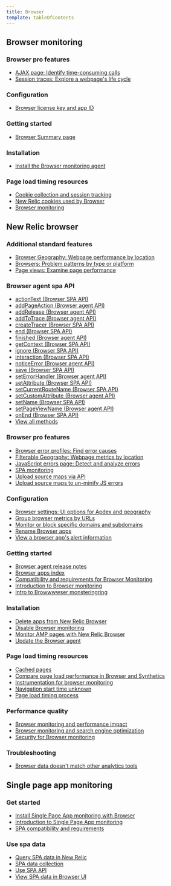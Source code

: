 ```yaml
---
title: Browser
template: tableOfContents
---
```


## Browser monitoring

### Browser pro features

* [AJAX page: Identify time-consuming calls](/docs/browser/browser-monitoring/browser-pro-features/ajax-page-identify-time-consuming-calls)
* [Session traces: Explore a webpage's life cycle](/docs/browser/browser-monitoring/browser-pro-features/session-traces-explore-webpages-life-cycle)

### Configuration

* [Browser license key and app ID](/docs/browser/browser-monitoring/configuration/browser-license-key-app-id)

### Getting started

* [Browser Summary page](/docs/browser/browser-monitoring/getting-started/browser-summary-page)

### Installation

* [Install the Browser monitoring agent](/docs/browser/browser-monitoring/installation/install-browser-monitoring-agent)

### Page load timing resources

* [Cookie collection and session tracking](/docs/browser/browser-monitoring/page-load-timing-resources/cookie-collection-session-tracking)
* [New Relic cookies used by Browser](/docs/browser/browser-monitoring/page-load-timing-resources/new-relic-cookies-used-browser)
* [Browser monitoring](/docs/browser)

## New Relic browser

### Additional standard features

* [Browser Geography: Webpage performance by location](/docs/browser/new-relic-browser/additional-standard-features/browser-geography-webpage-performance-location)
* [Browsers: Problem patterns by type or platform](/docs/browser/new-relic-browser/additional-standard-features/browsers-problem-patterns-type-or-platform)
* [Page views: Examine page performance](/docs/browser/new-relic-browser/additional-standard-features/page-views-examine-page-performance)

### Browser agent spa API

* [actionText (Browser SPA API)](/docs/browser/new-relic-browser/browser-agent-spa-api/actiontext-browser-spa-api)
* [addPageAction (Browser agent API)](/docs/browser/new-relic-browser/browser-agent-spa-api/add-page-action)
* [addRelease (Browser agent API)](/docs/browser/new-relic-browser/browser-agent-spa-api/add-release)
* [addToTrace (Browser agent API)](/docs/browser/new-relic-browser/browser-agent-spa-api/addtotrace-browser-agent-api)
* [createTracer (Browser SPA API)](/docs/browser/new-relic-browser/browser-agent-spa-api/createtracer-browser-spa-api)
* [end (Browser SPA API)](/docs/browser/new-relic-browser/browser-agent-spa-api/end-browser-spa-api)
* [finished (Browser agent API)](/docs/browser/new-relic-browser/browser-agent-spa-api/finished)
* [getContext (Browser SPA API)](/docs/browser/new-relic-browser/browser-agent-spa-api/getcontext-browser-spa-api)
* [ignore (Browser SPA API)](/docs/browser/new-relic-browser/browser-agent-spa-api/ignore-browser-spa-api)
* [interaction (Browser SPA API)](/docs/browser/new-relic-browser/browser-agent-spa-api/interaction-browser-spa-api)
* [noticeError (Browser agent API)](/docs/browser/new-relic-browser/browser-agent-spa-api/noticeerror-browser-agent-api)
* [save (Browser SPA API)](/docs/browser/new-relic-browser/browser-agent-spa-api/save-browser-spa-api)
* [setErrorHandler (Browser agent API)](/docs/browser/new-relic-browser/browser-agent-spa-api/set-error-handler)
* [setAttribute (Browser SPA API)](/docs/browser/new-relic-browser/browser-agent-spa-api/setattribute-browser-spa-api)
* [setCurrentRouteName (Browser SPA API)](/docs/browser/new-relic-browser/browser-agent-spa-api/setcurrentroutename-browser-spa-api)
* [setCustomAttribute (Browser agent API)](/docs/browser/new-relic-browser/browser-agent-spa-api/setcustomattribute-browser-agent-api)
* [setName (Browser SPA API)](/docs/browser/new-relic-browser/browser-agent-spa-api/setname-browser-spa-api)
* [setPageViewName (Browser agent API)](/docs/browser/new-relic-browser/browser-agent-spa-api/setpageviewname-browser-agent-api)
* [onEnd (Browser SPA API)](/docs/browser/new-relic-browser/browser-agent-spa-api/spa-on-end)
* [View all methods](/docs/browser/new-relic-browser/browser-agent-spa-api/view-all-methods)

### Browser pro features

* [Browser error profiles: Find error causes](/docs/browser/new-relic-browser/browser-pro-features/browser-error-profiles-find-error-causes)
* [Filterable Geography: Webpage metrics by location](/docs/browser/new-relic-browser/browser-pro-features/filterable-geography-webpage-metrics-location)
* [JavaScript errors page: Detect and analyze errors](/docs/browser/new-relic-browser/browser-pro-features/javascript-errors-page-detect-analyze-errors)
* [SPA monitoring](/docs/browser/new-relic-browser/browser-pro-features/spa-monitoring)
* [Upload source maps via API](/docs/browser/new-relic-browser/browser-pro-features/upload-source-maps-api)
* [Upload source maps to un-minify JS errors](/docs/browser/new-relic-browser/browser-pro-features/upload-source-maps-un-minify-js-errors)

### Configuration

* [Browser settings: UI options for Apdex and geography](/docs/browser/new-relic-browser/configuration/browser-settings-ui-options-apdex-geography)
* [Group browser metrics by URLs](/docs/browser/new-relic-browser/configuration/group-browser-metrics-urls)
* [Monitor or block specific domains and subdomains](/docs/browser/new-relic-browser/configuration/monitor-or-block-specific-domains-subdomains)
* [Rename Browser apps](/docs/browser/new-relic-browser/configuration/rename-browser-apps)
* [View a browser app's alert information](/docs/browser/new-relic-browser/configuration/view-browser-apps-alert-information)

### Getting started

* [Browser agent release notes](/docs/browser/new-relic-browser/getting-started/browser-agent-release-notes)
* [Browser apps index](/docs/browser/new-relic-browser/getting-started/browser-apps-index)
* [Compatibility and requirements for Browser Monitoring](/docs/browser/new-relic-browser/getting-started/compatibility-requirements-browser-monitoring)
* [Introduction to Browser monitoring](/docs/browser/new-relic-browser/getting-started/introduction-browser-monitoring)
* [Intro to Browwwwser monsteringring](/docs/browser/new-relic-browser/getting-started/TEST-PAGE-Browser)

### Installation

* [Delete apps from New Relic Browser](/docs/browser/new-relic-browser/installation/delete-apps-new-relic-browser)
* [Disable Browser monitoring](/docs/browser/new-relic-browser/installation/disable-browser-monitoring)
* [Monitor AMP pages with New Relic Browser](/docs/browser/new-relic-browser/installation/monitor-amp-pages-new-relic-browser)
* [Update the Browser agent](/docs/browser/new-relic-browser/installation/update-browser-agent)

### Page load timing resources

* [Cached pages](/docs/browser/new-relic-browser/page-load-timing-resources/cached-pages)
* [Compare page load performance in Browser and Synthetics](/docs/browser/new-relic-browser/page-load-timing-resources/compare-page-load-performance-browser-synthetics)
* [Instrumentation for browser monitoring](/docs/browser/new-relic-browser/page-load-timing-resources/instrumentation-browser-monitoring)
* [Navigation start time unknown](/docs/browser/new-relic-browser/page-load-timing-resources/navigation-start-time-unknown)
* [Page load timing process](/docs/browser/new-relic-browser/page-load-timing-resources/page-load-timing-process)

### Performance quality

* [Browser monitoring and performance impact](/docs/browser/new-relic-browser/performance-quality/browser-monitoring-performance-impact)
* [Browser monitoring and search engine optimization](/docs/browser/new-relic-browser/performance-quality/browser-monitoring-search-engine-optimization)
* [Security for Browser monitoring](/docs/browser/new-relic-browser/performance-quality/security-browser-monitoring)

### Troubleshooting

* [Browser data doesn't match other analytics tools](/docs/browser/new-relic-browser/troubleshooting/browser-data-doesnt-match-other-analytics-tools)

## Single page app monitoring

### Get started

* [Install Single Page App monitoring with Browser](/docs/browser/single-page-app-monitoring/get-started/install-single-page-app-monitoring-browser)
* [Introduction to Single Page App monitoring](/docs/browser/single-page-app-monitoring/get-started/introduction-single-page-app-monitoring)
* [SPA compatibility and requirements](/docs/browser/single-page-app-monitoring/get-started/spa-compatibility-requirements)

### Use spa data

* [Query SPA data in New Relic](/docs/browser/single-page-app-monitoring/use-spa-data/query-spa-data-new-relic)
* [SPA data collection](/docs/browser/single-page-app-monitoring/use-spa-data/spa-data-collection)
* [Use SPA API](/docs/browser/single-page-app-monitoring/use-spa-data/use-spa-api)
* [View SPA data in Browser UI](/docs/browser/single-page-app-monitoring/use-spa-data/view-spa-data-browser-ui)
